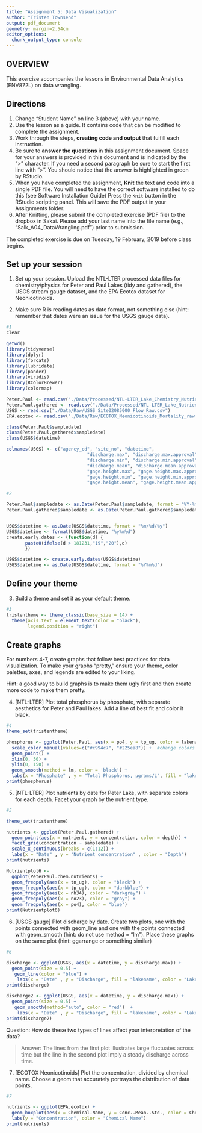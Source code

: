 ```yaml
---
title: "Assignment 5: Data Visualization"
author: "Tristen Townsend"
output: pdf_document
geometry: margin=2.54cm
editor_options: 
  chunk_output_type: console
---
```


## OVERVIEW

This exercise accompanies the lessons in Environmental Data Analytics (ENV872L) on data wrangling. 

## Directions
1. Change "Student Name" on line 3 (above) with your name.
2. Use the lesson as a guide. It contains code that can be modified to complete the assignment.
3. Work through the steps, **creating code and output** that fulfill each instruction.
4. Be sure to **answer the questions** in this assignment document.
Space for your answers is provided in this document and is indicated by the ">" character.
If you need a second paragraph be sure to start the first line with ">".
You should notice that the answer is highlighted in green by RStudio. 
6. When you have completed the assignment, **Knit** the text and code into a single PDF file.
You will need to have the correct software installed to do this (see Software Installation Guide)
Press the `Knit` button in the RStudio scripting panel.
This will save the PDF output in your Assignments folder.
8. After Knitting, please submit the completed exercise (PDF file) to the dropbox in Sakai. Please add your last name into the file name (e.g., "Salk_A04_DataWrangling.pdf") prior to submission.

The completed exercise is due on Tuesday, 19 February, 2019 before class begins.

## Set up your session 
1. Set up your session. Upload the NTL-LTER processed data files for chemistry/physics for Peter and Paul Lakes (tidy and gathered), the USGS stream gauge dataset, and the EPA Ecotox dataset for Neonicotinoids. 

2. Make sure R is reading dates as date format, not something else (hint: remember that dates were an issue for the USGS gauge data).

```r
#1
clear

getwd()
library(tidyverse)
library(dplyr)
library(forcats)
library(lubridate)
library(pander)
library(viridis)
library(RColorBrewer)
library(colormap)

Peter.Paul <- read.csv("./Data/Processed/NTL-LTER_Lake_Chemistry_Nutrients_PeterPaul_Processed.csv")
Peter.Paul.gathered <- read.csv("./Data/Processed/NTL-LTER_Lake_Nutrients_PeterPaulGathered_Processed.csv")
USGS <- read.csv("./Data/Raw/USGS_Site02085000_Flow_Raw.csv")
EPA.ecotox <- read.csv("./Data/Raw/ECOTOX_Neonicotinoids_Mortality_raw.csv")

class(Peter.Paul$sampledate)
class(Peter.Paul.gathered$sampledate)
class(USGS$datetime)

colnames(USGS) <- c("agency_cd", "site_no", "datetime", 
                              "discharge.max", "discharge.max.approval", 
                              "discharge.min", "discharge.min.approval", 
                              "discharge.mean", "discharge.mean.approval", 
                              "gage.height.max", "gage.height.max.approval", 
                              "gage.height.min", "gage.height.min.approval", 
                              "gage.height.mean", "gage.height.mean.approval")

#2

Peter.Paul$sampledate <- as.Date(Peter.Paul$sampledate, format = "%Y-%m-%d")
Peter.Paul.gathered$sampledate <- as.Date(Peter.Paul.gathered$sampledate, format = "%Y-%m-%d")


USGS$datetime <- as.Date(USGS$datetime, format = "%m/%d/%y") 
USGS$datetime <- format(USGS$datetime, "%y%m%d")
create.early.dates <- (function(d) {
       paste0(ifelse(d > 181231,"19","20"),d)
       })

USGS$datetime <- create.early.dates(USGS$datetime)
USGS$datetime <- as.Date(USGS$datetime, format = "%Y%m%d")

```

## Define your theme
3. Build a theme and set it as your default theme.

```r
#3
tristentheme <- theme_classic(base_size = 14) +
  theme(axis.text = element_text(color = "black"), 
        legend.position = "right")

```

## Create graphs
For numbers 4-7, create graphs that follow best practices for data visualization. To make your graphs "pretty," ensure your theme, color palettes, axes, and legends are edited to your liking.

Hint: a good way to build graphs is to make them ugly first and then create more code to make them pretty.

4. [NTL-LTER] Plot total phosphorus by phosphate, with separate aesthetics for Peter and Paul lakes. Add a line of best fit and color it black.

```r
#4
theme_set(tristentheme)

phosphorus <- ggplot(Peter.Paul, aes(x = po4, y = tp_ug, color = lakename)) +
  scale_color_manual(values=c("#c994c7", "#225ea8")) +  #change colors
  geom_point() +
  xlim(0, 50) +
  ylim(0, 150) +
  geom_smooth(method = lm, color = 'black') +
  labs(x = "Phosphate" , y = "Total Phosphorus, μgrams/L", fill = "lakename", color = "Lake Name")
print(phosphorus)  


```


5. [NTL-LTER] Plot nutrients by date for Peter Lake, with separate colors for each depth. Facet your graph by the nutrient type.

```r
#5

theme_set(tristentheme)

nutrients <- ggplot(Peter.Paul.gathered) +
  geom_point(aes(x = nutrient, y = concentration, color = depth)) +
  facet_grid(concentration ~ sampledate) + 
  scale_x_continuous(breaks = c(1:12)) +
  labs(x = "Date" , y = "Nutrient concentration" , color = "Depth")
print(nutrients)  

Nutrientplot6 <-
  ggplot(PeterPaul.chem.nutrients) +
  geom_freqpoly(aes(x = tn_ug), color = "black") +
  geom_freqpoly(aes(x = tp_ug), color = "darkblue") +
  geom_freqpoly(aes(x = nh34), color = "darkgray") +
  geom_freqpoly(aes(x = no23), color = "gray") +
  geom_freqpoly(aes(x = po4), color = "blue") 
print(Nutrientplot6)


```


6. [USGS gauge] Plot discharge by date. Create two plots, one with the points connected with geom_line and one with the points connected with geom_smooth (hint: do not use method = "lm"). Place these graphs on the same plot (hint: ggarrange or something similar)

```r
#6

discharge <- ggplot(USGS, aes(x = datetime, y = discharge.max)) +   
  geom_point(size = 0.5) +
   geom_line(color = "blue") +
    labs(x = "Date" , y = "Discharge", fill = "lakename", color = "Lake Name")
print(discharge)   

discharge2 <- ggplot(USGS, aes(x = datetime, y = discharge.max)) +   
  geom_point(size = 0.5) +
   geom_smooth(method="auto", color = "red")  +
    labs(x = "Date" , y = "Discharge", fill = "lakename", color = "Lake Name")
print(discharge2)  

```
Question: How do these two types of lines affect your interpretation of the data?

> Answer: The lines from the first plot illustrates large fluctuates across time but the line in the second plot imply a steady discharge across time.

7. [ECOTOX Neonicotinoids] Plot the concentration, divided by chemical name. Choose a geom that accurately portrays the distribution of data points.

```r
#7 

nutrients <- ggplot(EPA.ecotox) +
  geom_boxplot(aes(x = Chemical.Name, y = Conc..Mean..Std., color = Chemical.Name)) +
  labs(y = "Concentration", color = "Chemical Name")
print(nutrients)  


```


